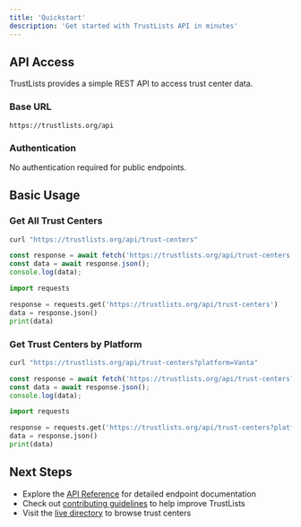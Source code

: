 ```yaml
---
title: 'Quickstart'
description: 'Get started with TrustLists API in minutes'
---
```


## API Access

TrustLists provides a simple REST API to access trust center data.

### Base URL

```
https://trustlists.org/api
```

### Authentication

No authentication required for public endpoints.

## Basic Usage

### Get All Trust Centers

<CodeGroup>

```bash cURL
curl "https://trustlists.org/api/trust-centers"
```

```javascript JavaScript
const response = await fetch('https://trustlists.org/api/trust-centers');
const data = await response.json();
console.log(data);
```

```python Python
import requests

response = requests.get('https://trustlists.org/api/trust-centers')
data = response.json()
print(data)
```

</CodeGroup>

### Get Trust Centers by Platform

<CodeGroup>

```bash cURL
curl "https://trustlists.org/api/trust-centers?platform=Vanta"
```

```javascript JavaScript
const response = await fetch('https://trustlists.org/api/trust-centers?platform=Vanta');
const data = await response.json();
console.log(data);
```

```python Python
import requests

response = requests.get('https://trustlists.org/api/trust-centers?platform=Vanta')
data = response.json()
print(data)
```

</CodeGroup>

## Next Steps

- Explore the [API Reference](/api-reference) for detailed endpoint documentation
- Check out [contributing guidelines](/contributing/guidelines) to help improve TrustLists
- Visit the [live directory](https://trustlists.org) to browse trust centers
